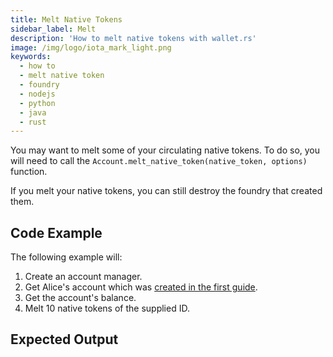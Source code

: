 ```yaml
---
title: Melt Native Tokens
sidebar_label: Melt
description: 'How to melt native tokens with wallet.rs'
image: /img/logo/iota_mark_light.png
keywords:
  - how to
  - melt native token
  - foundry
  - nodejs
  - python
  - java
  - rust
---
```



You may want to melt some of your circulating native tokens. To do so, you will need to call the
`Account.melt_native_token(native_token, options)` function.

If you melt your native tokens, you can still destroy the foundry that created them.

## Code Example

<ReplaceNativeTokenId />

The following example will:

1. Create an account manager.
2. Get Alice's account which was [created in the first guide](../accounts_and_addresses/01_create_a_wallet_account.mdx).
3. Get the account's balance.
4. Melt 10 native tokens of the supplied ID.

<Tabs groupId='language' queryString>
  <TabItem value='rust' label='Rust'>
    <RustCode />
  </TabItem>
  <TabItem value='typescript-node' label='Typescript (Node.js)'>
    <NodejsCode />
  </TabItem>
  <TabItem value='python' label='Python'>
    <PythonCode />
  </TabItem>
  <TabItem value='java' label='Java'>
    <JavaCode />
  </TabItem>
</Tabs>

## Expected Output

<Tabs groupId='language' queryString>
  <TabItem value='rust' label='Rust'>
    <RustOutput />
  </TabItem>
  <TabItem value='typescript-node' label='Typescript (Node.js)'>
    <NodejsOutput />
  </TabItem>
  <TabItem value='python' label='Python'>
    <PythonOutput />
  </TabItem>
  <TabItem value='java' label='Java'>
    <JavaOutput />
  </TabItem>
</Tabs>
